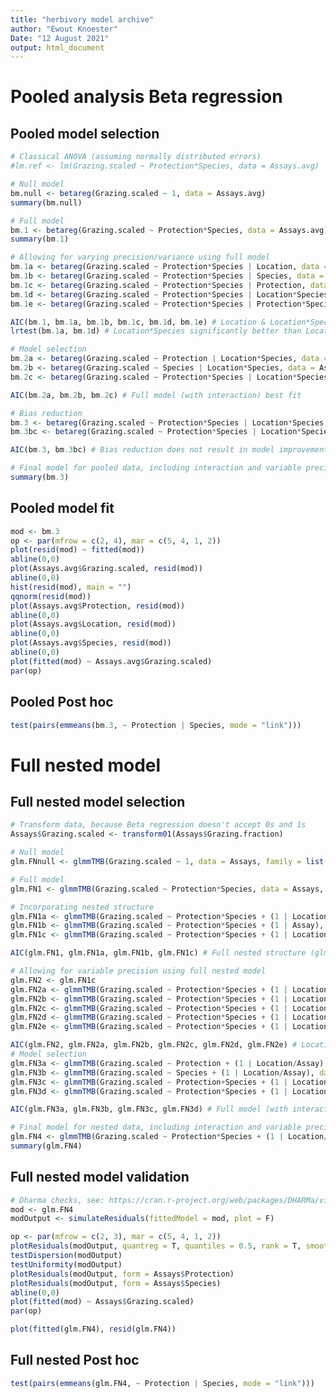 ```yaml
---
title: "herbivory model archive"
author: "Ewout Knoester"
Date: "12 August 2021"
output: html_document
---
```


# Pooled analysis Beta regression
<!--
The pooled analysis can't be used because it ignores the nested structure of the data (ie assumes independence where there isn't)
-->
## Pooled model selection
```r

# Classical ANOVA (assuming normally distributed errors)
#lm.ref <- lm(Grazing.scaled ~ Protection*Species, data = Assays.avg)

# Null model
bm.null <- betareg(Grazing.scaled ~ 1, data = Assays.avg)
summary(bm.null)

# Full model
bm.1 <- betareg(Grazing.scaled ~ Protection*Species, data = Assays.avg) 
summary(bm.1)

# Allowing for varying precision/variance using full model
bm.1a <- betareg(Grazing.scaled ~ Protection*Species | Location, data = Assays.avg) 
bm.1b <- betareg(Grazing.scaled ~ Protection*Species | Species, data = Assays.avg) 
bm.1c <- betareg(Grazing.scaled ~ Protection*Species | Protection, data = Assays.avg) 
bm.1d <- betareg(Grazing.scaled ~ Protection*Species | Location*Species, data = Assays.avg) 
bm.1e <- betareg(Grazing.scaled ~ Protection*Species | Protection*Species, data = Assays.avg)

AIC(bm.1, bm.1a, bm.1b, bm.1c, bm.1d, bm.1e) # Location & Location*Species showing greatest improvement precision
lrtest(bm.1a, bm.1d) # Location*Species significantly better than Location only, despite high Df

# Model selection
bm.2a <- betareg(Grazing.scaled ~ Protection | Location*Species, data = Assays.avg)
bm.2b <- betareg(Grazing.scaled ~ Species | Location*Species, data = Assays.avg) 
bm.2c <- betareg(Grazing.scaled ~ Protection*Species | Location*Species, data = Assays.avg)

AIC(bm.2a, bm.2b, bm.2c) # Full model (with interaction) best fit 

# Bias reduction
bm.3 <- betareg(Grazing.scaled ~ Protection*Species | Location*Species, data = Assays.avg)
bm.3bc <- betareg(Grazing.scaled ~ Protection*Species | Location*Species, data = Assays.avg, type = "BC")

AIC(bm.3, bm.3bc) # Bias reduction does not result in model improvement

# Final model for pooled data, including interaction and variable precision and without bias correction
summary(bm.3)
```
## Pooled model fit
```r

mod <- bm.3
op <- par(mfrow = c(2, 4), mar = c(5, 4, 1, 2))
plot(resid(mod) ~ fitted(mod))
abline(0,0)
plot(Assays.avg$Grazing.scaled, resid(mod))
abline(0,0)
hist(resid(mod), main = "")
qqnorm(resid(mod))
plot(Assays.avg$Protection, resid(mod))
abline(0,0)
plot(Assays.avg$Location, resid(mod))
abline(0,0)
plot(Assays.avg$Species, resid(mod))
abline(0,0)
plot(fitted(mod) ~ Assays.avg$Grazing.scaled)
par(op)
```
## Pooled Post hoc
```r
test(pairs(emmeans(bm.3, ~ Protection | Species, mode = "link")))
```

# Full nested model
<!--
The full nested analysis won't be used because didn't manage to get the residuals homogenous, resulting in weaker inferences
-->
## Full nested model selection
```r

# Transform data, because Beta regression doesn't accept 0s and 1s
Assays$Grazing.scaled <- transform01(Assays$Grazing.fraction)

# Null model
glm.FNnull <- glmmTMB(Grazing.scaled ~ 1, data = Assays, family = list(family = "beta", link = "logit"))

# Full model
glm.FN1 <- glmmTMB(Grazing.scaled ~ Protection*Species, data = Assays, family = list(family = "beta", link = "logit"))

# Incorporating nested structure
glm.FN1a <- glmmTMB(Grazing.scaled ~ Protection*Species + (1 | Location), data = Assays, family = list(family = "beta", link = "logit"))
glm.FN1b <- glmmTMB(Grazing.scaled ~ Protection*Species + (1 | Assay), data = Assays, family = list(family = "beta", link = "logit"))
glm.FN1c <- glmmTMB(Grazing.scaled ~ Protection*Species + (1 | Location/Assay), data = Assays, family = list(family = "beta", link = "logit"))

AIC(glm.FN1, glm.FN1a, glm.FN1b, glm.FN1c) # Full nested structure (glm.FN1c) improves model performance

# Allowing for variable precision using full nested model
glm.FN2 <- glm.FN1c
glm.FN2a <- glmmTMB(Grazing.scaled ~ Protection*Species + (1 | Location/Assay), data = Assays, family = list(family = "beta", link = "logit"), dispformula = ~ Location)
glm.FN2b <- glmmTMB(Grazing.scaled ~ Protection*Species + (1 | Location/Assay), data = Assays, family = list(family = "beta", link = "logit"), dispformula = ~ Species)
glm.FN2c <- glmmTMB(Grazing.scaled ~ Protection*Species + (1 | Location/Assay), data = Assays, family = list(family = "beta", link = "logit"), dispformula = ~ Protection)
glm.FN2d <- glmmTMB(Grazing.scaled ~ Protection*Species + (1 | Location/Assay), data = Assays, family = list(family = "beta", link = "logit"), dispformula = ~ Location*Species)
glm.FN2e <- glmmTMB(Grazing.scaled ~ Protection*Species + (1 | Location/Assay), data = Assays, family = list(family = "beta", link = "logit"), dispformula = ~ Species*Protection)

AIC(glm.FN2, glm.FN2a, glm.FN2b, glm.FN2c, glm.FN2d, glm.FN2e) # Location*Species (glm.FN2d) greatest improvement 
# Model selection
glm.FN3a <- glmmTMB(Grazing.scaled ~ Protection + (1 | Location/Assay), data = Assays, family = list(family = "beta", link = "logit"), dispformula = ~ Location*Species)
glm.FN3b <- glmmTMB(Grazing.scaled ~ Species + (1 | Location/Assay), data = Assays, family = list(family = "beta", link = "logit"), dispformula = ~ Location*Species)
glm.FN3c <- glmmTMB(Grazing.scaled ~ Protection+Species + (1 | Location/Assay), data = Assays, family = list(family = "beta", link = "logit"), dispformula = ~ Location*Species)
glm.FN3d <- glmmTMB(Grazing.scaled ~ Protection*Species + (1 | Location/Assay), data = Assays, family = list(family = "beta", link = "logit"), dispformula = ~ Location*Species)

AIC(glm.FN3a, glm.FN3b, glm.FN3c, glm.FN3d) # Full model (with interaction) best fit 

# Final model for nested data, including interaction and variable precision
glm.FN4 <- glmmTMB(Grazing.scaled ~ Protection*Species + (1 | Location/Assay), data = Assays, family = list(family = "beta", link = "logit"), dispformula = ~ Location*Species)
summary(glm.FN4)
```
## Full nested model validation
```r
# Dharma checks, see: https://cran.r-project.org/web/packages/DHARMa/vignettes/DHARMa.html
mod <- glm.FN4
modOutput <- simulateResiduals(fittedModel = mod, plot = F)

op <- par(mfrow = c(2, 3), mar = c(5, 4, 1, 2))
plotResiduals(modOutput, quantreg = T, quantiles = 0.5, rank = T, smoothScatter = F)
testDispersion(modOutput)
testUniformity(modOutput)
plotResiduals(modOutput, form = Assays$Protection)
plotResiduals(modOutput, form = Assays$Species)
abline(0,0)
plot(fitted(mod) ~ Assays$Grazing.scaled)
par(op)

plot(fitted(glm.FN4), resid(glm.FN4))
```
## Full nested Post hoc
```r
test(pairs(emmeans(glm.FN4, ~ Protection | Species, mode = "link")))
```